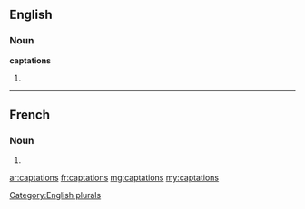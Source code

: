 ==English==

===Noun===
'''captations'''

# {{plural of|captation}}

[[Category:English plurals]]

----

==French==

===Noun===
{{head|fr|plural}} {{f|p}}

# {{plural of|captation|lang=fr}}

[[ar:captations]]
[[fr:captations]]
[[mg:captations]]
[[my:captations]]